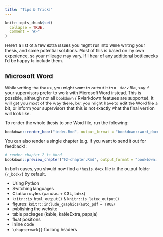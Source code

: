 ```yaml
---
title: "Tips & Tricks"
---
```


```r
knitr::opts_chunk$set(
  collapse = TRUE,
  comment = "#>"
)
```

Here's a list of a few extra issues you might run into while writing your thesis, and some potential solutions. Most of this is based on my own experience, so your mileage may vary. If I hear of any additional bottlenecks I'd be happy to include them.

## Microsoft Word

While writing the thesis, you might want to output it to a `.docx` file, say if your supervisors prefer to work with Microsoft Word instead. This is possible, although not all `bookdown` / RMarkdown features are supported. It will get you most of the way there, but you might have to edit the Word file a bit, or inform your supervisors that this is not exactly what the final version will look like.

To render the whole thesis to one Word file, run the following:

```r
bookdown::render_book("index.Rmd", output_format = "bookdown::word_document2")
```

You can also render a single chapter (e.g. if you want to send it out for feedback):

```r
# render chapter 2 to Word
bookdown::preview_chapter("02-chapter.Rmd", output_format = "bookdown::word_document2")
```

In both cases, you should now find a `thesis.docx` file in the output folder (`/_book/`) by default.

* Using Python
* Switching languages
* Citation styles (pandoc + CSL, latex)
* `knitr::is_html_output()` & `knitr::is_latex_output()`
* figures: `knitr::include_graphics(auto_pdf = TRUE)`
* publishing the website
* table packages (kable, kableExtra, papaja)
* float positions
* inline code
* `\chaptermark{}` for long headers
